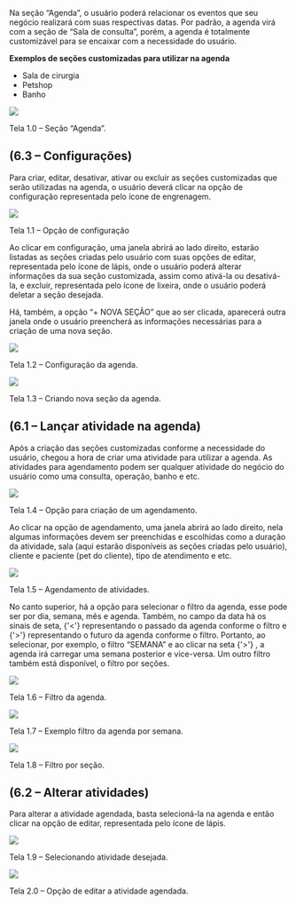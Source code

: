 Na seção “Agenda”, o usuário poderá relacionar os eventos que seu negócio realizará com suas respectivas datas. Por padrão, a agenda virá com a seção de “Sala de consulta”, porém, a agenda é totalmente customizável para se encaixar com a necessidade do usuário.

**Exemplos de seções customizadas para utilizar na agenda**

- Sala de cirurgia
- Petshop
- Banho

<img src="/5togx4u2ymuqjznvrdhz5jwhqc5qvbkbmq-onhocmn_svnkcxtc4f5vwrrypsltrao8khnbfz2s2huinoehltqxm8zvgewycfhstprvukbcch2r6d2f2schif8gvj5j3rgjbtollfdqkkqrazotsrq.webp" />

Tela 1.0 – Seção “Agenda”.

<h2>(6.3 – Configurações)</h2>

Para criar, editar, desativar, ativar ou excluir as seções customizadas que serão utilizadas na agenda, o usuário deverá clicar na opção de configuração representada pelo ícone de engrenagem.

<img src="/zrzbpajkqovdk6wsokmnpcx61cyvqlwgxqmc4vxpdn0oowegw1p-t63plg0kacgm_fyxmnxlpidx_vzbutp9bmwi116tc6xjgugayibhppu9vfktmg-rviygpc9ph9h7wrr9lmmi_k87wviorhsb5a.webp" />

Tela 1.1 – Opção de configuração

Ao clicar em configuração, uma janela abrirá ao lado direito, estarão listadas as seções criadas pelo usuário com suas opções de editar, representada pelo ícone de lápis, onde o usuário poderá alterar informações da sua seção customizada, assim como ativá-la ou desativá-la, e excluir, representada pelo ícone de lixeira, onde o usuário poderá deletar a seção desejada.

Há, também, a opção “+ NOVA SEÇÃO” que ao ser clicada, aparecerá outra janela onde o usuário preencherá as informações necessárias para a criação de uma nova seção.

<img src="/lqcaydzyajchufjmxxkjwgxmz-dzvnoelexxjvcynrf-8jcxilzsndvbfczo7xxnoj2fxn3ksnrh2_xfghhmwk9pydahymmapzmfabage2ali5l-x3ed3m3bngxjsztqd5t5rxs1g056cq7nokmyrq.webp" />

Tela 1.2 – Configuração da agenda.

<img src="/lgiuaasq0q_cory_7a9pdi01kho_4tmkbix-rk7hxnmkpisprhrnfsqlwe44o4oamzt_qwezope3wc-h0lpzya16gukgkk7kagw5ojfehtcqhpiq2vb0vbgnnnda8c-xrhideox3mfwkdioxrsh0ka.webp" />

Tela 1.3 – Criando nova seção da agenda.

<h2>(6.1 – Lançar atividade na agenda)</h2>

Após a criação das seções customizadas conforme a necessidade do usuário, chegou a hora de criar uma atividade para utilizar a agenda. As atividades para agendamento podem ser qualquer atividade do negócio do usuário como uma consulta, operação, banho e etc.

<img src="/c6mnocbrbeovbasddbhleoqbgbbf_twaelcf2bxzokenzfvp-kmmrvc-aaep7ir7qxiaf_76-5wmiorei29epf0el1_6xt-7gpnba9bml5wehcjt2pj3hnlivwcuaue-vlagdsgfw0ar42ozgntq7q.webp" />

Tela 1.4 – Opção para criação de um agendamento.

Ao clicar na opção de agendamento, uma janela abrirá ao lado direito, nela algumas informações devem ser preenchidas e escolhidas como a duração da atividade, sala (aqui estarão disponíveis as seções criadas pelo usuário), cliente e paciente (pet do cliente), tipo de atendimento e etc.

<img src="/6tcadlidkhypofybmspqxdmovkwicmsmz2krsdz7s9rbracjxe7x9yzqpzrffnyfel-52tfnocarrttebg8ieueupmzblgrxqjm4r2xojkoys0-k40aylujq8xe4uhxi0o5fd0xyt5i6xn6je4qzga.webp" />

Tela 1.5 – Agendamento de atividades.

No canto superior, há a opção para selecionar o filtro da agenda, esse pode ser por dia, semana, mês e agenda. Também, no campo da data há os sinais de seta, {'<'} representando o passado da agenda conforme o filtro e {'>'} representando o futuro da agenda conforme o filtro. Portanto, ao selecionar, por exemplo, o filtro “SEMANA” e ao clicar na seta {'>'} , a agenda irá carregar uma semana posterior e vice-versa. Um outro filtro também está disponível, o filtro por seções.

<img src="/zp1gpvwnki1lkvzxa6rlkaoklabbmem1fxf1cys6ynrvgljx5316nfwwgras08khtlopky_ynmkgdjdgemm8zwgjcyj-1tjs5w6924pf2tn3xswj-lm9ngmnk0-w0n3ckaixhltpqq8jqrybs4gd4w.webp" />

Tela 1.6 – Filtro da agenda.

<img src="/muzzuazdacct2nhh_u4gdnwuweqesojskn3-dfnvr420l5rbrdfrsbzxxqz2xvmrkks9i5mqswbxepuv3hoyijxcpp4nk857v2i8y2eqkgblf-_byvnedxcnk9a15qdxr-4t6dudyeysnfaqeheyyg.webp" />

Tela 1.7 – Exemplo filtro da agenda por semana.

<img src="/i8sogyalsdhhfgm7pdf0xpbpnwoexqnkzyj7kdbz-rxwkpktry5bhyeckz8d1lq4k5yuqc-vtvx4imxjfdg8mmnzfk5yreycjywintdsdzyt0rd21hgeym8xitqhfzbyqimmvz1kzge-ixklwkmsqw.webp" />

Tela 1.8 – Filtro por seção.

<h2>(6.2 – Alterar atividades)</h2>

Para alterar a atividade agendada, basta selecioná-la na agenda e então clicar na opção de editar, representada pelo ícone de lápis.

<img src="/iacpn_keeqgzu3yuiuv6rcseapo1ic-ze2fgzdap6oin7s3lddj36euxjotnamnvku7k6khg2iedf_nutc-hcsmluioqmj3jivipfpcyakslxk0qof-fx2o7dp5csna8hshfwavtkb8u5-hg9-xe.webp" />

Tela 1.9 – Selecionando atividade desejada.

<img src="/_remfnv5plnjnl8d7veefniqefbdvjl6lh6eamabfvcjrhn3fehtm7u2f613ae2lnfyhibkbh__xp5r1xxorre_v8y2svhhi2pkk-klr_etvbbsvqis126sop3k4iesq6redbs4dmuv7v7qdz9jo.webp" />

Tela 2.0 – Opção de editar a atividade agendada.

